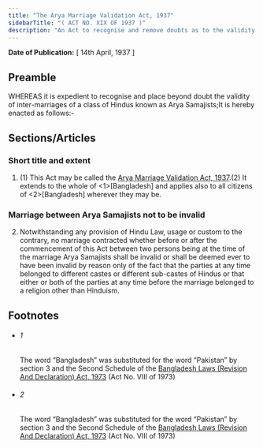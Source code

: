 ```yaml
---
title: "The Arya Marriage Validation Act, 1937"
sidebarTitle: "( ACT NO. XIX OF 1937 )"
description: "An Act to recognise and remove doubts as to the validity of inter-marriages current among Arya Samajists."
---
```


**Date of Publication:** [ 14th April, 1937 ]

## Preamble

WHEREAS it is expedient to recognise and place beyond doubt the validity of inter-marriages of a class of Hindus known as Arya Samajists;It is hereby enacted as follows:-

## Sections/Articles

### Short title and extent

1. (1) This Act may be called the [Arya Marriage Validation Act, 1937](/act-172.html "Arya Marriage Validation Act, 1937").(2) It extends to the whole of <1>[Bangladesh] and applies also to all citizens of <2>[Bangladesh] wherever they may be.

### Marriage between Arya Samajists not to be invalid

2. Notwithstanding any provision of Hindu Law, usage or custom to the contrary, no marriage contracted whether before or after the commencement of this Act between two persons being at the time of the marriage Arya Samajists shall be invalid or shall be deemed ever to have been invalid by reason only of the fact that the parties at any time belonged to different castes or different sub-castes of Hindus or that either or both of the parties at any time before the marriage belonged to a religion other than Hinduism.

## Footnotes

- ###### 1

  The word “Bangladesh” was substituted for the word “Pakistan” by section 3 and the Second Schedule of the [Bangladesh Laws (Revision And Declaration) Act, 1973](/act-430.html "Bangladesh Laws (Revision And Declaration) Act, 1973") (Act No. VIII of 1973)

- ###### 2

  The word “Bangladesh” was substituted for the word “Pakistan” by section 3 and the Second Schedule of the [Bangladesh Laws (Revision And Declaration) Act, 1973](/act-430.html "Bangladesh Laws (Revision And Declaration) Act, 1973") (Act No. VIII of 1973)
